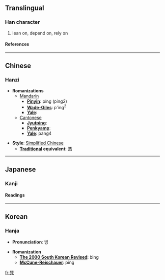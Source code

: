 {{see|憑}}

==Translingual==
===Han character===
{{Han char|rad=几|as=06|sn=8|four=|canj=人土竹弓 (OGHN)}}
# lean on, depend on, rely on
====References====
{{Han ref|kx=0134.160|dkj=01766|dj=0299.330|hdz=10277.220|uh=51ED|ud=20973}}
----

==Chinese==
===Hanzi===


* '''Romanizations'''
** [[Mandarin]]
*** '''[[Pinyin]]''': píng (ping2)
*** '''[[Wade-Giles]]''': p'ing<sup>2</sup>
*** '''[[Yale]]''': 
**[[Cantonese]]
***'''[[Jyutping]]''':
***'''[[Penkyamp]]''': 
***'''[[Yale]]''': pang4

* '''Style''': [[Simplified Chinese]] 
** '''[[Traditional Chinese|Traditional]] equivalent''': [[憑]]


----
==Japanese==
===Kanji===
{{ja-kanji|grade=|rs=几06}}
====Readings====
{{ja-readings|on=[[ひょう]] (hyō)|kun=[[よる]] (yoru), [[もたれる]] (motareru)}}


----
==Korean==
===Hanja===

* '''Pronunciation''': 빙

* '''Romanization'''
** '''[[The 2000 South Korean Revised Romanization|The 2000 South Korean Revised]]''': bing
** '''[[McCune-Reischauer]]''': ping


[[fr:凭]]